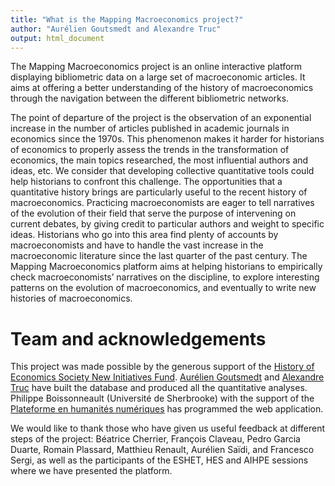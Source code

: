 ```yaml
---
title: "What is the Mapping Macroeconomics project?"
author: "Aurélien Goutsmedt and Alexandre Truc"
output: html_document
---
```


The Mapping Macroeconomics project is an online interactive platform displaying bibliometric data on a large set of macroeconomic articles. It aims at offering a better understanding of the history of macroeconomics through the navigation between the different bibliometric networks. 

The point of departure of the project is the observation of an exponential increase in the number of articles published in academic journals in economics since the 1970s. This phenomenon makes it harder for historians of economics to properly assess the trends in the transformation of economics, the main topics researched, the most influential authors and ideas, etc. We consider that developing collective quantitative tools could help historians to confront this challenge. The opportunities that a quantitative history brings are particularly useful to the recent history of macroeconomics. Practicing macroeconomists are eager to tell narratives of the evolution of their field that serve the purpose of intervening on current debates, by giving credit to particular authors and weight to specific ideas. Historians who go into this area find plenty of accounts by macroeconomists and have to handle the vast increase in the macroeconomic literature since the last quarter of the past century. The Mapping Macroeconomics platform aims at helping historians to empirically check macroeconomists' narratives on the discipline, to explore interesting patterns on the evolution of macroeconomics, and eventually to write new histories of macroeconomics.

# Team and acknowledgements

This project was made possible by the generous support of the [History of Economics Society New Initiatives Fund](https://historyofeconomics.org/about-the-society/new-initiatives/). [Aurélien Goutsmedt](https://aurelien-goutsmedt.com) and [Alexandre Truc](https://sites.google.com/view/alexandre-truc/home-and-contact) have built the database and produced all the quantitative analyses. Philippe Boissonneault (Université de Sherbrooke) with the support of the [Plateforme en humanités numériques](https://www.usherbrooke.ca/flsh/recherche/centres-groupes-et-equipes-de-recherche/phun) has programmed the web application.

We would like to thank those who have given us useful feedback at different steps of the project: Béatrice Cherrier, François Claveau, Pedro Garcia Duarte, Romain Plassard, Matthieu Renault, Aurélien Saïdi, and Francesco Sergi, as well as the participants of the ESHET, HES and AIHPE sessions where we have presented the platform.
